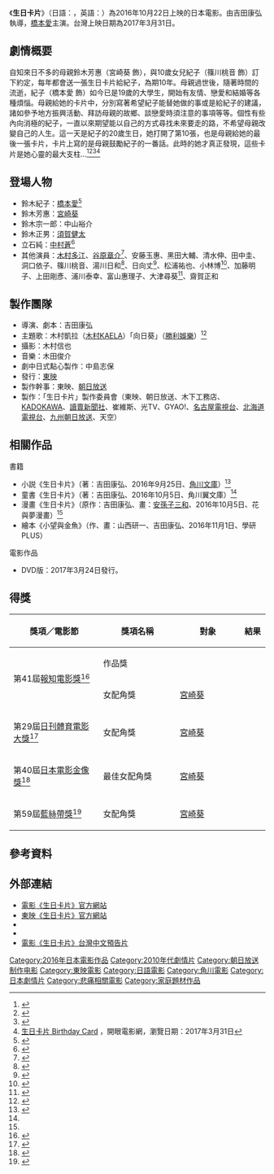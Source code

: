{{Infobox film
| name           = 生日卡片<br>{{lang|ja|バースデーカード}}<br>{{lang|en|Birthday Card}}
| image          = 
| image size     = 
| border         = 
| alt            = 
| caption        = 
| director       = 吉田康弘
| producer       = 《生日卡片》製作委員會
| writer         = 
| screenplay     = 吉田康弘
| story          = 
| based on       = 
| narrator       = 
| starring       = [[橋本愛|橋本愛]]
| music          = 木田俊介
| cinematography = 木村信也
| editing        = 村上雅樹
| studio         = 
| distributor    = {{flagicon|JPN}} [[東映|東映]]<br>{{flagicon|TWN}} 絕色國際
| released       = {{flagicon|JPN}} 2016年10月22日<br />{{flagicon|TWN}} 2017年3月31日
| runtime        = 129分鐘
| country        = {{JPN}}
| language       = 日語
| budget         = 
| gross          = 
| cn_name        =  
| hk_name        = 
| tw_name        =  生日卡片
}}

《'''生日卡片'''》（日語：{{lang|ja|バースデーカード}}，英語：{{lang|en|Birthday Card}}）為2016年10月22日上映的日本電影。由吉田康弘執導，[[橋本愛|橋本愛]]主演。台灣上映日期為2017年3月31日。

== 劇情概要 ==
自知來日不多的母親鈴木芳惠（宮崎葵 飾），與10歲女兒紀子（篠川桃音 飾）訂下約定，每年都會送一張生日卡片給紀子，為期10年。母親過世後，隨著時間的流逝，紀子（橋本愛 飾）如今已是19歲的大學生，開始有友情、戀愛和結婚等各種煩惱。母親給她的卡片中，分別寫著希望紀子能替她做的事或是給紀子的建議，諸如參予地方振興活動、拜訪母親的故鄉、談戀愛時須注意的事項等等。個性有些內向消極的紀子，一直以來期望能以自己的方式尋找未來要走的路，不希望母親改變自己的人生。這一天是紀子的20歲生日，她打開了第10張，也是母親給她的最後一張卡片，卡片上寫的是母親鼓勵紀子的一番話。此時的她才真正發現，這些卡片是她心靈的最大支柱…<ref>{{cite news |url= http://www.sponichi.co.jp/entertainment/news/2016/02/16/kiji/K20160216012050910.html |title= 橋本愛＆宮崎あおい初共演 10歳差だけど母娘役 |newspaper= スポニチ |date= 2016-02-16 |accessdate= 2016-02-25 |archive-date= 2017-06-30 |archive-url= https://web.archive.org/web/20170630031611/http://www.sponichi.co.jp/entertainment/news/2016/02/16/kiji/K20160216012050910.html |dead-url= no }}</ref><ref>{{cite news |url= http://natalie.mu/eiga/news/185946 |title= 橋本愛の主演作で木村カエラ×岸田繁が主題歌を担当、「バースデーカード」特報公開 |newspaper= 映画ナタリー |date= 2016-05-07 |accessdate= 2016-05-07 |archive-date= 2019-12-14 |archive-url= https://web.archive.org/web/20191214010549/https://natalie.mu/eiga/news/185946 |dead-url= no }}</ref><ref>{{cite news |url= http://www.cinra.net/news/20160216-birthdaycard |title= 橋本愛と宮崎あおいが母娘役で初共演、映画『バースデーカード』 |date= 2016-08-26 |accessdate= 2016-08-26 |archive-date= 2020-12-03 |archive-url= https://web.archive.org/web/20201203145527/https://www.cinra.net/news/20160216-birthdaycard |dead-url= no }}</ref><ref>[http://www.atmovies.com.tw/movie/fbjp44842932/ 生日卡片 Birthday Card] {{Wayback|url=http://www.atmovies.com.tw/movie/fbjp44842932/ |date=20170331120600 }}，開眼電影網，瀏覽日期：2017年3月31日</ref>

== 登場人物 ==
* 鈴木紀子：[[橋本愛|橋本愛]]<ref name="officialsite">{{cite web |url= http://www.birthdaycard-movie.jp/ |title= 映画『バースデーカード』公式サイト |date= 2016-08-29 |accessdate= 2016-09-05 |deadurl= yes |archiveurl= https://web.archive.org/web/20160903112041/http://www.birthdaycard-movie.jp/ |archivedate= 2016-09-03 }}</ref>
* 鈴木芳惠：[[宮崎葵|宮崎葵]]
* 鈴木宗一郎：中山裕介
* 鈴木正男：[[須賀健太|須賀健太]]
* 立石純：[[中村蒼|中村蒼]]<ref>{{cite news |url= http://natalie.mu/eiga/news/184508 |title= 中村蒼が橋本愛主演作「バースデーカード」に出演、ラーメン店へ通い役作り |newspaper= 映画ナタリー |date= 2016-04-22 |accessdate= 2016-04-22 |archive-date= 2019-12-14 |archive-url= https://web.archive.org/web/20191214030445/https://natalie.mu/eiga/news/184508 |dead-url= no }}</ref>
* 其他演員：[[木村多江|木村多江]]、[[谷原章介|谷原章介]]<ref>{{cite news |url= http://www.oricon.co.jp/news/2077191/full/ |title= 谷原章介、『アタック25』司会者・本人役で映画出演「縁を感じる」 |newspaper= ORICON STYLE |date= 2016-08-23 |accessdate= 2016-08-23 |archive-date= 2020-09-29 |archive-url= https://web.archive.org/web/20200929011230/https://www.oricon.co.jp/news/2077191/full/ |dead-url= no }}</ref>、安藤玉惠、黑田大輔、清水伸、田中圭、洞口依子、篠川桃音、湯川日和<ref>{{cite web |url= http://www.flyingbox.co.jp/actor_actress/yukawa-hina/ |title= 湯川ひな｜FLYING BOX OFFICIAL WEB SITE - フライングボックス |date= 2016-05-11 |accessdate= 2016-08-30 |publisher= 株式会社フライングボックス |archive-url= https://web.archive.org/web/20160825052144/http://www.flyingbox.co.jp/actor_actress/yukawa-hina/ |archive-date= 2016-08-25 |dead-url= yes }}</ref>、日向丈<ref>{{cite web |url= http://sticker-inc.com/talent/joe_hyuga.php/ |title= 日向丈｜TALENT｜株式会社ステッカー |accessdate= 2016-08-26 |publisher= 株式会社ステッカー |archive-date= 2020-07-27 |archive-url= https://web.archive.org/web/20200727165159/http://sticker-inc.com/talent/joe_hyuga.php |dead-url= no }}</ref>、松浦祐也、小林博<ref>{{cite web |url= http://www.jfct.co.jp/b_kobayashi.html |title= 小林博 |accessdate= 2016-09-05 |publisher= 株式会社JFCT |archive-date= 2021-01-25 |archive-url= https://web.archive.org/web/20210125064850/http://www.jfct.co.jp/b_kobayashi.html |dead-url= no }}</ref>、加藤明子、上田剛彥、浦川泰幸、富山惠理子、大津尋葵<ref>{{cite web |url= http://ducksoup.jp/actor/otsu.html |title= 大津尋葵 |accessdate= 2016-09-05 |publisher= 株式会社ダックスープ |archive-date= 2019-10-23 |archive-url= https://web.archive.org/web/20191023073439/http://ducksoup.jp/actor/otsu.html |dead-url= no }}</ref>、齋賀正和

== 製作團隊 ==
* 導演、劇本：吉田康弘
* 主題歌：木村凱拉（[[木村KAELA|木村KAELA]]）「向日葵」（[[勝利娛樂|勝利娛樂]]）<ref>{{cite web |url= http://www.hmv.co.jp/newsdetail/article/1605061001/ |title= 木村カエラｘ岸田繁 新曲が映画「バースデーカード」主題歌に |date= 2016-05-06 |accessdate= 2016-05-06 |publisher= ローチケHMV |archive-date= 2016-05-31 |archive-url= https://web.archive.org/web/20160531141645/http://www.hmv.co.jp/newsdetail/article/1605061001/ |dead-url= no }}</ref>
* 攝影：木村信也
* 音樂：木田俊介
* 劇中日式點心製作：中島志保
* 發行：[[東映|東映]]
* 製作幹事：東映、[[朝日放送|朝日放送]]
* 製作：「生日卡片」製作委員會（東映、朝日放送、木下工務店、[[KADOKAWA|KADOKAWA]]、[[讀賣新聞社|讀賣新聞社]]、崔維斯、光TV、GYAO!、[[名古屋電視台|名古屋電視台]]、[[北海道電視台|北海道電視台]]、[[九州朝日放送|九州朝日放送]]、天空）

== 相關作品 ==
; 書籍
* 小説《生日卡片》（著：吉田康弘、2016年9月25日、[[角川文庫|角川文庫]]）<ref name="natalie160916">{{cite news|url=http://natalie.mu/eiga/news/202009|title=橋本愛主演「バースデーカード」、監督執筆の小説版と安孫子三和によるマンガ版発売|newspaper=映画ナタリー|date=2016-09-16|accessdate=2016-09-16|archive-date=2019-12-14|archive-url=https://web.archive.org/web/20191214010459/https://natalie.mu/eiga/news/202009|dead-url=no}}</ref>
* 童書《生日卡片》（著：吉田康弘、2016年10月5日、角川翼文庫）<ref name="natalie160916" />
* 漫畫《生日卡片》（原作：吉田康弘、畫：[[安孫子三和|安孫子三和]]、2016年10月5日、花與夢漫畫）<ref name="natalie160916" />
* 繪本《小望與金魚》（作、畫：山西研一、吉田康弘、2016年11月1日、學研PLUS）
; 電影作品
* DVD版：2017年3月24日發行。

== 得獎 ==
{| class="wikitable"
! width="35%"| 獎項／電影節
! width="30%"| 獎項名稱
! width="25%"| 對象
! width="25%"| 結果
|-
| rowspan="2" | 第41屆[[報知電影獎|報知電影獎]]<ref>{{cite web |url=http://www.hochi.co.jp/entertainment/hochi_eigashou/nominate.html |title=第41回報知映画賞ノミネート一覧 |date=December 7, 2016 |publisher=[[スポーツ報知|スポーツ報知]] |accessdate=February 7, 2017 |archive-date=2017-05-16 |archive-url=https://web.archive.org/web/20170516132905/http://www.hochi.co.jp/entertainment/hochi_eigashou/nominate.html |dead-url=no }}</ref>
| 作品獎
|
| {{Nom}}
|-
| 女配角獎
| [[宮崎葵|宮崎葵]]
| {{nom}}
|-
| 第29屆[[日刊體育電影大獎|日刊體育電影大獎]]<ref>{{cite web|url=http://www.nikkansports.com/entertainment/news/1757908.html|title=宮崎あおい「すばらしい出会いに感謝」|date=December 18, 2016|publisher=[[日刊スポーツ|日刊スポーツ]]|accessdate=February 7, 2017|archive-date=2019-04-03|archive-url=https://web.archive.org/web/20190403141650/https://www.nikkansports.com/entertainment/news/1757908.html|dead-url=no}}</ref>
| 女配角獎
| [[宮崎葵|宮崎葵]]
| {{won}} 
|-
| 第40屆[[日本電影金像獎|日本電影金像獎]]<ref>{{cite web|url=http://www.hochi.co.jp/entertainment/20170116-OHT1T50297.html|title=広瀬すずと宮崎あおいが主演＆助演でＷ受賞…日本アカデミー賞優秀賞発表|date=January 16, 2017|publisher=[[スポーツ報知|スポーツ報知]]|accessdate=February 7, 2017|deadurl=yes|archiveurl=https://web.archive.org/web/20170207113305/http://www.hochi.co.jp/entertainment/20170116-OHT1T50297.html|archivedate=2017年2月7日|df=}}</ref>
| 最佳女配角獎
| [[宮崎葵|宮崎葵]]
| {{Nom}} 
|-
| 第59屆[[藍絲帶獎|藍絲帶獎]]<ref>{{cite web|url=http://www.hochi.co.jp/entertainment/20170103-OHT1T50198.html|title=ブルーリボン賞ノミネート決定「湯を沸かすほどの熱い愛」が５部門５ノミネート|date=January 25, 2017|publisher=[[スポーツ報知|スポーツ報知]]|accessdate=February 7, 2017|deadurl=yes|archiveurl=https://web.archive.org/web/20170104165215/http://www.hochi.co.jp/entertainment/20170103-OHT1T50198.html|archivedate=2017年1月4日}}</ref>
| 女配角獎
| [[宮崎葵|宮崎葵]]
| {{nom}} 
|}

== 參考資料 ==

{{Reflist}}

== 外部連結 ==
* [https://web.archive.org/web/20160903112041/http://www.birthdaycard-movie.jp/ 電影《生日卡片》官方網站]
* [http://www.toei.co.jp/movie/details/1207056_951.html 東映《生日卡片》官方網站] {{Wayback|url=http://www.toei.co.jp/movie/details/1207056_951.html |date=20181202070711 }}
* {{twitter|birthdaycard_jp|電影《生日卡片》}}
* {{facebook|birthdaycardmovie}}
* [http://www.youtube.com/watch?v=6aLoBrUHqsk 電影《生日卡片》台灣中文預告片] {{Wayback|url=http://www.youtube.com/watch?v=6aLoBrUHqsk |date=20170409113507 }}

{{DEFAULTSORT:Birthday Card}}
[[Category:2016年日本電影作品|Category:2016年日本電影作品]]
[[Category:2010年代劇情片|Category:2010年代劇情片]]
[[Category:朝日放送制作电影|Category:朝日放送制作电影]]
[[Category:東映電影|Category:東映電影]]
[[Category:日語電影|Category:日語電影]]
[[Category:角川電影|Category:角川電影]]
[[Category:日本劇情片|Category:日本劇情片]]
[[Category:悲痛相關電影|Category:悲痛相關電影]]
[[Category:家庭題材作品|Category:家庭題材作品]]